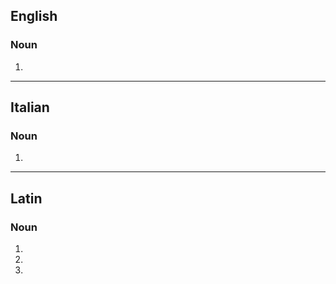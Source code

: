 ==English==

===Noun===
{{head|en|noun plural form}}

# {{plural of|clipeus|lang=en}}

----

==Italian==

===Noun===
{{head|it|noun plural form|g=m}}

# {{plural of|clipeo|lang=it}}

----

==Latin==

===Noun===
{{la-noun-form|clipeī}}

# {{inflection of|clipeus||nom|p|lang=la}}
# {{inflection of|clipeus||gen|s|lang=la}}
# {{inflection of|clipeus||voc|p|lang=la}}